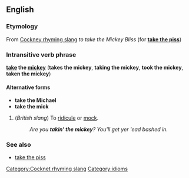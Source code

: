 == English ==
===Etymology===
From [[Cockney rhyming slang]] ''to take the Mickey Bliss'' (for '''[[take the piss]]''') <!--Source http://www.peevish.co.uk/slang/t.htm#take_the_mickey -->

===Intransitive verb phrase===
'''[[take]] the [[mickey]]''' ('''takes the mickey''', '''taking the mickey''', '''took the mickey''', '''taken the mickey''') {{idiom}}

====Alternative forms====
*'''take the Michael'''
*'''take the mick'''

#(''British slang'') To [[ridicule]] or [[mock]].
#:''Are you '''takin' the mickey'''? You'll get yer 'ead bashed in.''

[[Category:Cocknet rhyming slang]]
[[Category:idioms]]

===See also===
*[[take the piss]]